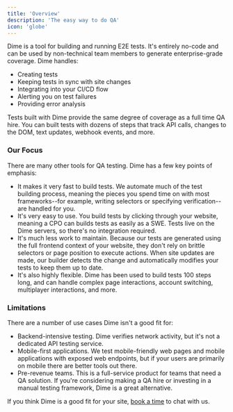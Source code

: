 ```yaml
---
title: 'Overview'
description: 'The easy way to do QA'
icon: 'globe'
---
```


Dime is a tool for building and running E2E tests. It's entirely no-code
and can be used by non-technical team members to generate enterprise-grade
coverage. Dime handles:
- Creating tests
- Keeping tests in sync with site changes
- Integrating into your CI/CD flow
- Alerting you on test failures
- Providing error analysis

Tests built with Dime provide the same degree of coverage as a full time
QA hire. You can built tests with dozens of steps that track API calls,
changes to the DOM, text updates, webhook events, and more.

### Our Focus

There are many other tools for QA testing. Dime has a few key
points of emphasis:
- It makes it very fast to build tests. We automate much of the test
building process, meaning the pieces you spend time on with most
frameworks--for example, writing selectors or specifying verification--
are handled for you.
- It's very easy to use. You build tests by clicking through your website,
meaning a CPO can builds tests as easily as a SWE. Tests live on the
Dime servers, so there's no integration required.
- It's much less work to maintain. Because our tests are generated using
the full frontend context of your website, they don't rely on brittle
selectors or page position to execute actions. When site updates are made,
our builder detects the change and automatically modifies your tests to
keep them up to date.
- It's also highly flexible. Dime has been used to build tests 100 steps
long, and can handle complex page interactions, account switching,
multiplayer interactions, and more.

### Limitations

There are a number of use cases Dime isn't a good fit for:
- Backend-intensive testing. Dime verifies network activity, but it's not
a dedicated API testing service.
- Mobile-first applications. We test mobile-friendly web pages and
mobile applications with exposed web endpoints, but if your users are
primarily on mobile there are better tools out there.
- Pre-revenue teams. This is a full-service product for teams that
need a QA solution. If you're considering making a QA hire or 
investing in a manual testing framework, Dime is a great alternative.

If you think Dime is a good fit for your site,
[book a time](https://calendly.com/aaron-dime/intro) to chat with us.
